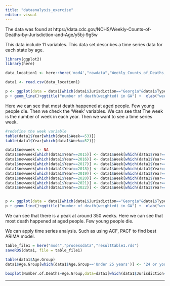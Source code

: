 ---
title: "dataanalysis_exercise"
editor: visual
---

The data was found at https://data.cdc.gov/NCHS/Weekly-Counts-of-Deaths-by-Jurisdiction-and-Age/y5bj-9g5w

This data include 11 variables. This data set describes a time series data for each state by age.

```{r}
library(ggplot2)
library(here)

data_location1 <- here::here('mod4',"rawdata","Weekly_Counts_of_Deaths_by_Jurisdiction_and_Age.csv")

data1 <- read.csv(data_location1)

p <- ggplot(data = data1[which(data1$Jurisdiction=="Georgia"&data1$Type=='Predicted (weighted)'),], aes(x = Week, y = Number.of.Deaths, group = Age.Group,color=Age.Group))
p + geom_line()+ggtitle("number of death(weighted) in GA") +  xlab("week") + ylab("death")
```
Here we can see that most death happened at aged people. Few young people die. Then we check the 'Week' variables. We can see that The week is the number of week in each year. Then we want to see a time series week.

```{r}
#redefine the week variable
table(data1$Year[which(data1$Week==53)])
table(data1$Year[which(data1$Week==52)])

data1$newweek <- NA
data1$newweek[which(data1$Year==2015)] <- data1$Week[which(data1$Year==2015)]
data1$newweek[which(data1$Year==2016)] <- data1$Week[which(data1$Year==2016)]+52
data1$newweek[which(data1$Year==2017)] <- data1$Week[which(data1$Year==2017)]+52*2
data1$newweek[which(data1$Year==2018)] <- data1$Week[which(data1$Year==2018)]+52*3
data1$newweek[which(data1$Year==2019)] <- data1$Week[which(data1$Year==2019)]+52*4
data1$newweek[which(data1$Year==2020)] <- data1$Week[which(data1$Year==2020)]+52*5
data1$newweek[which(data1$Year==2021)] <- data1$Week[which(data1$Year==2021)]+52*6+1
data1$newweek[which(data1$Year==2022)] <- data1$Week[which(data1$Year==2022)]+52*7+1


p <- ggplot(data = data1[which(data1$Jurisdiction=="Georgia"&data1$Type=='Predicted (weighted)'),], aes(x = newweek, y = Number.of.Deaths, group = Age.Group,color=Age.Group))
p + geom_line()+ggtitle("number of death(weighted) in GA") +  xlab("week") + ylab("death")

```

We can see that there is a peak at around 350 weeks.
Here we can see that most death happened at aged people. Few young people die.

We can apply time series analysis. Such as using ACF, PACF to find best ARIMA model.


```{r}
table_file1 = here("mod4","processdata","resulttable1.rds")
saveRDS(data1, file = table_file1)
```

```{r}
table(data1$Age.Group)
data1$Age.Group[which(data1$Age.Group=='Under 25 years')] <- '24 or younger'
```

```{r}
boxplot(Number.of.Deaths~Age.Group,data=data1[which(data1$Jurisdiction=="Georgia"&data1$Type=='Predicted (weighted)'),], main="number of death in GA",        xlab="age", ylab="death")
```
---
